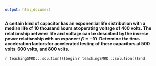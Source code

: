 ```yaml
---
output: html_document
---
```


__A certain kind of capacitor has an exponential life distribution with a median life of 10 thousand hours at operating voltage of 400 volts. The relationship between life and voltage can be described by the inverse power relationship with an exponent $\beta=-10$. Determine the time-acceleration factors for accelerated testing of these capacitors at 500 volts, 600 volts, and 800 volts.__

`r teachingSMRD:::solution()$begin`
`r teachingSMRD:::solution()$end`


